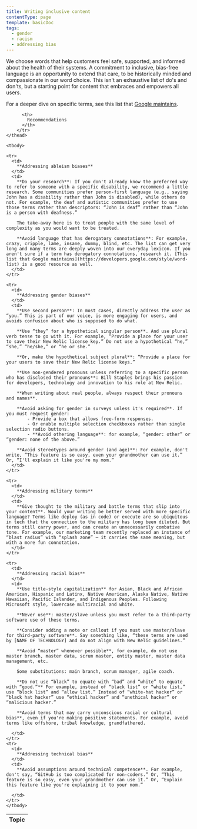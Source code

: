 ```yaml
---
title: Writing inclusive content
contentType: page
template: basicDoc
tags:
  - gender
  - racism
  - addressing bias
---
```


We choose words that help customers feel safe, supported, and informed about the health of their systems. A commitment to inclusive, bias-free language is an opportunity to extend that care, to be historically minded and compassionate in our word choice. This isn't an exhaustive list of do's and don'ts, but a starting point for content that embraces and empowers all users.  

For a deeper dive on specific terms, see this list that [Google maintains](https://developers.google.com/style/word-list).

<table>
    <thead>
        <tr>
          <th style={{ width: "200px" }}>
            Topic
          </th>

          <th>
            Recommendations
          </th>
        </tr>
    </thead>
    
    <tbody>

    <tr>
      <td>
        **Addressing ableism biases**
      </td>
      <td>
        **Do your research**: If you don't already know the preferred way to refer to someone with a specific disability, we recommend a little research. Some communities prefer person-first language (e.g., saying John has a disability rather than John is disabled), while others do not. For example, the deaf and autistic communities prefer to use those terms rather than descriptors: “John is deaf” rather than “John is a person with deafness.”

        The take-away here is to treat people with the same level of complexity as you would want to be treated. 

        **Avoid language that has derogatory connotations**: For example, crazy, cripple, lame, insane, dummy, blind, etc. The list can get very long and many terms are deeply woven into our everyday lexicon. If you aren't sure if a term has derogatory connotations, research it. [This list that Google maintains](https://developers.google.com/style/word-list) is a good resource as well.
      </td>
    </tr>

    <tr>
      <td>
        **Addressing gender biases**
      </td>
      <td>
        **Use second person**: In most cases, directly address the user as “you.” This is part of our voice, is more engaging for users, and avoids confusion about who is supposed to do what.

        **Use “they” for a hypothetical singular person**. And use plural verb tense to go with it. For example, “Provide a place for your user to save their New Relic license key.” Do not use a hypothetical “he,” “she,” “he/she,” or “he or she.”

        **Or, make the hypothetical subject plural**: “Provide a place for your users to save their New Relic license keys.”

        **Use non-gendered pronouns unless referring to a specific person who has disclosed their pronouns**: Bill Staples brings his passion for developers, technology and innovation to his role at New Relic. 

        **When writing about real people, always respect their pronouns and names**.

        **Avoid asking for gender in surveys unless it's required**. If you must request gender:
            - Provide a box that allows free-form responses.
            - Or enable multiple selection checkboxes rather than single selection radio buttons. 
            - **Avoid othering language**: for example, “gender: other” or “gender: none of the above.”

        **Avoid stereotypes around gender (and age)**: For example, don't write, “This feature is so easy, even your grandmother can use it.” Or, “I'll explain it like you're my mom.”
      </td>
    </tr>

    <tr>
      <td>
        **Addressing military terms**
      </td>
      <td>
        **Give thought to the military and battle terms that slip into your content**. Would your writing be better served with more specific language? Terms like deploy (as in code) or execute are so ubiquitous in tech that the connection to the military has long been diluted. But terms still carry power, and can create an unnecessarily combative tone. For example, our marketing team recently replaced an instance of “blast radius” with “splash zone” – it carries the same meaning, but with a more fun connotation.
      </td>
    </tr>

    <tr>
      <td>
        **Addressing racial bias**
      </td>
      <td>
        **Use title-style capitalization** for Asian, Black and African American, Hispanic and Latinx, Native American, Alaska Native, Native Hawaiian, Pacific Islander, and Indigenous Peoples. Following Microsoft style, lowercase multiracial and white.

        **Never use**: master/slave unless you must refer to a third-party software use of these terms. 

        **Consider adding a note or callout if you must use master/slave for third-party software**. Say something like, “these terms are used by [NAME OF TECHNOLOGY] and do not align with New Relic guidelines.”

        **Avoid “master” whenever possible**, for example, do not use master branch, master data, scrum master, entity master, master data management, etc.  

        Some substitutions: main branch, scrum manager, agile coach. 

        **Do not use “black” to equate with “bad” and “white” to equate with “good.”** For example, instead of “black list” or “white list,” use “block list” and “allow list.” Instead of “white-hat hacker” or “black hat hacker” use “ethical hacker” and “unethical hacker” or “malicious hacker.”

        **Avoid terms that may carry unconscious racial or cultural bias**, even if you're making positive statements. For example, avoid terms like offshore, tribal knowledge, grandfathered.

      </td>
    </tr>
    <tr>
      <td>
        **Addressing technical bias**
      </td>
      <td>
        **Avoid assumptions around technical competence**. For example, don't say, “GitHub is too complicated for non-coders.” Or, “This feature is so easy, even your grandmother can use it.” Or, “Explain this feature like you're explaining it to your mom.” 

      </td>
    </tr>
    </tbody>
    
</table>
